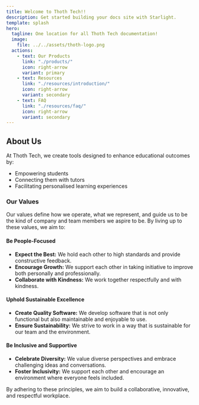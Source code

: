 ```yaml
---
title: Welcome to Thoth Tech!!
description: Get started building your docs site with Starlight.
template: splash
hero:
  tagline: One location for all Thoth Tech documentation!
  image:
    file: ../../assets/thoth-logo.png
  actions:
    - text: Our Products
      link: "./products/"
      icon: right-arrow
      variant: primary
    - text: Resources
      link: "./resources/introduction/"
      icon: right-arrow
      variant: secondary
    - text: FAQ
      link: "./resources/faq/"
      icon: right-arrow
      variant: secondary
---
```



## About Us

<Card title="Thoth Tech Mission">

At Thoth Tech, we create tools designed to enhance educational outcomes by:

- Empowering students
- Connecting them with tutors
- Facilitating personalised learning experiences

### Our Values

Our values define how we operate, what we represent, and guide us to be the kind of company and team
members we aspire to be. By living up to these values, we aim to:

#### Be People-Focused

- **Expect the Best:** We hold each other to high standards and provide constructive feedback.
- **Encourage Growth:** We support each other in taking initiative to improve both personally and
  professionally.
- **Collaborate with Kindness:** We work together respectfully and with kindness.

#### Uphold Sustainable Excellence

- **Create Quality Software:** We develop software that is not only functional but also maintainable
  and enjoyable to use.
- **Ensure Sustainability:** We strive to work in a way that is sustainable for our team and the
  environment.

#### Be Inclusive and Supportive

- **Celebrate Diversity:** We value diverse perspectives and embrace challenging ideas and
  conversations.
- **Foster Inclusivity:** We support each other and encourage an environment where everyone feels
  included.

By adhering to these principles, we aim to build a collaborative, innovative, and respectful
workplace.

</Card>

<LinkCard
  title="Site Introduction"
  description="Get to know what this site is all about."
  href="./resources/introduction/"
/>
<LinkCard
  title="Onboarding Hub"
  description="Get started with Thoth Tech!"
  href="./resources/onboarding-hub/thothtech-onboarding-doc/"
/>
<LinkCard
  title="Documentation"
  description="Thoth Tech guides and templates."
  href="./resources/documenting-for-thoth-tech/"
/>
